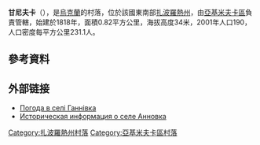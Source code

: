 {{coord|46|43|6|N|34|55|30|E|scale:100000|display=title}}

'''甘尼夫卡'''（{{lang-uk|Ганнівка}}），是[[烏克蘭|烏克蘭]]的村落，位於該國東南部[[扎波羅熱州|扎波羅熱州]]，由[[亞基米夫卡區|亞基米夫卡區]]負責管轄，始建於1818年，面積0.82平方公里，海拔高度34米，2001年人口190，人口密度每平方公里231.1人。

==參考資料==
{{reflist}}

==外部链接==
* [http://weather.in.ua/ua/zaporozhskaja/4909 Погода в селі Ганнівка] {{Wayback|url=http://weather.in.ua/ua/zaporozhskaja/4909 |date=20111220170048 }}
* [http://www.surnameindex.info/info/tavrida/melitopol/annovka/index.html Историческая информация о селе Анновка] {{Wayback|url=http://www.surnameindex.info/info/tavrida/melitopol/annovka/index.html |date=20210602215311 }} {{ref-ru}}

[[Category:扎波羅熱州村落|Category:扎波羅熱州村落]]
[[Category:亞基米夫卡區村落|Category:亞基米夫卡區村落]]


{{Zaporizhia-geo-stub}}